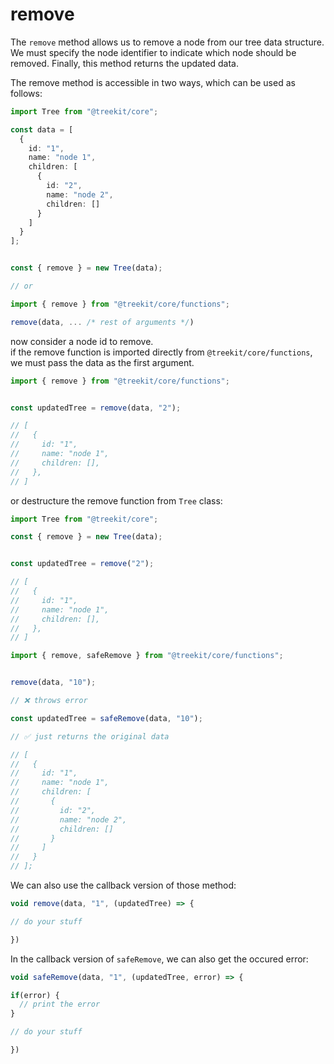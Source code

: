 
# remove

The <code className='code-inline'>remove</code> method allows us to remove a node from our tree data structure. We must specify the node identifier to indicate which node should be removed. Finally, this method returns the updated data.

The remove method is accessible in two ways, which can be used as follows:

```ts
import Tree from "@treekit/core";

const data = [
  {
    id: "1",
    name: "node 1",
    children: [
      {
        id: "2",
        name: "node 2",
        children: []
      }
    ]
  }
];


const { remove } = new Tree(data);

// or

import { remove } from "@treekit/core/functions";

remove(data, ... /* rest of arguments */)

```

now consider a node id to remove.<br />
if the remove function is imported directly from <code className="code-inline">@treekit/core/functions</code>, we must pass the data as the first argument.

```ts
import { remove } from "@treekit/core/functions";


const updatedTree = remove(data, "2");

// [
//   {
//     id: "1",
//     name: "node 1",
//     children: [],
//   },
// ]
```
or destructure the remove function from <code className="code-inline">Tree</code> class:

```ts
import Tree from "@treekit/core";

const { remove } = new Tree(data);


const updatedTree = remove("2");

// [
//   {
//     id: "1",
//     name: "node 1",
//     children: [],
//   },
// ]
```


<Alert message="If the specified node is not found within the data, this method throws an error. To prevent our program from crashing,
                we can use the paired method called safeRemove. This method allows us to avoid any program errors. For example,
                if the node is not found within the data, this method simply returns the original data." type="warn" />


```ts
import { remove, safeRemove } from "@treekit/core/functions";


remove(data, "10");

// ❌ throws error

const updatedTree = safeRemove(data, "10");

// ✅ just returns the original data

// [
//   {
//     id: "1",
//     name: "node 1",
//     children: [
//       {
//         id: "2",
//         name: "node 2",
//         children: []
//       }
//     ]
//   }
// ];

```


We can also use the callback version of those method:

```ts
void remove(data, "1", (updatedTree) => {

// do your stuff

})
```

In the callback version of <code className='code-inline'>safeRemove</code>, we can also get the occured error: 

```ts
void safeRemove(data, "1", (updatedTree, error) => {

if(error) {
  // print the error
}

// do your stuff

})
```

